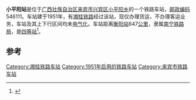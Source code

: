 {{noteTA
|1=zh-cn:始发车次; zh-hk:列車班次;
|2=zh-cn:车次; zh-hk:班次;
}}
{{Infobox China railway station 
|车站名称 = 小平阳站
|车站名称拼音 = 
|车站地址 = [[广西壮族自治区|广西壮族自治区]][[来宾市|来宾市]]
|归属 = [[南宁铁路局|南宁铁路局]]
|车站等级 = [[四等站_(中铁)|四等站]]
|线路 = [[湘桂铁路|湘桂铁路]]
}}
'''小平阳站'''是位于[[广西壮族自治区|广西壮族自治区]][[来宾市|来宾市]][[兴宾区|兴宾区]][[小平阳乡|小平阳乡]]的一个铁路车站，[[邮政编码|邮政编码]]546111。车站建于1951年，有[[湘桂铁路|湘桂铁路]]经过该站，现仅办理货运，不办理客运业务，车站及其上下行区间均未[[电气化|电气化]]。车站距离[[衡阳站|衡阳站]]647[[公里|公里]]，隶属[[南宁铁路局|南宁铁路局]]，是[[四等站_(中铁)|四等站]]<ref>{{Cite book|title=中国铁路站名词典|last=孙本祥主编|first=|publisher=北京：[[中国铁道出版社|中国铁道出版社]]|year=2003.04|isbn=7-113-03941-3|location=|pages=480}}</ref>。

==参考==
{{reflist}}

{{start rail box}}
{{s-inop|[[古梦站|古梦站]]}}
{{s-line|[[湘桂铁路|湘桂铁路]]}}
{{s-inop|[[黄坡站_(广西壮族自治区)|黄坡站]]}}
{{end box}}
{{湘桂铁路}}

[[Category:湘桂铁路车站|Category:湘桂铁路车站]]
[[Category:1951年启用的铁路车站|Category:1951年启用的铁路车站]]
[[Category:来宾市铁路车站|Category:来宾市铁路车站]]


{{铁路车站小作品}}
{{广西小作品}}